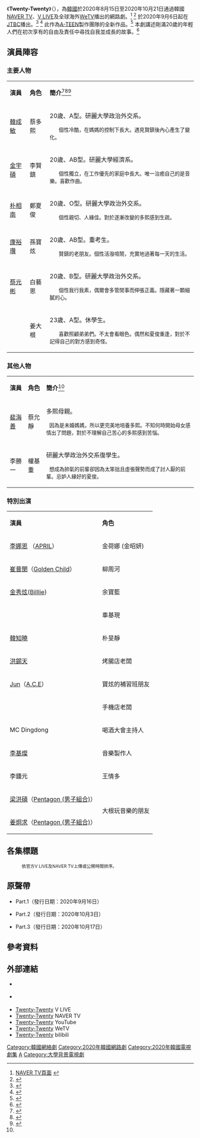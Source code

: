{{Copy edit|time=2020-08-18T17:24:06+00:00}}
{{Infobox Television
| show_name     = TWENTY-TWENTY
| original_name = {{lang|ko|트웬티트웬티}}
| image         = [[File:TWENTY-TWENTY,main_poster.png|300px]]
| caption       = 
| show_name_2   = 
| format        = 
| creator       = 
| developer     = 
| writer        = 成所恩
| director      = 韓秀智
| starring      = [[韓成敏|韓成敏]]、[[金宇碩|金宇碩]]、朴相南、[[康裕瓚|康裕瓚]]、蔡元彬、{{lk|晉豪溵|진호은}}
| theme_music_composer = 
| opentheme            = 
| endtheme             = 
| composer             = 
| country       = {{KOR}}
| language      = [[韓語|韓語]]
| num_episodes  = 20
| producer      = 
| location      = 
| runtime       = 約20分鐘
| company       = Playlist Studio
| channel       = [[NAVER|V LIVE]]、[[NAVER|NAVER TV]]<br/>[[YouTube|YouTube]]、[[Facebook|Facebook]]
| first_run     = {{KOR}}
| first_aired   = {{Start date|2020|8|15}}
| last_aired    =  {{End date|2020|10|21}}
| preceded_by   = 
| followed_by   = 
| related       = 
| website       = 
}}
《'''Twenty-Twenty'''》（{{lang-ko|'''트웬티트웬티'''}}），為[[韓國|韓國]]於2020年8月15日至2020年10月21日通過韓國[[NAVER|NAVER TV]]、[[NAVER|V LIVE]]及全球海外[[WeTV|WeTV]]播出的網路劇。<ref>[https://tv.naver.com/v/15277038/list/620371 NAVER TV頁面] {{Wayback|url=https://tv.naver.com/v/15277038/list/620371 |date=20201028162939 }}{{ko}}</ref> <ref>{{cite news|author=薄文|url=https://n.yam.com/Article/20200728379341|title=《Twenty Twenty》金宇碩X韓成敏X朴尚南 海報公開三人三色。|publisher=蕃薯藤yamNews|date=2020-07-28}}{{zh-hant}}</ref> 於2020年9月6日起在[[JTBC|JTBC]]播出。<ref>{{cite news|author=MiJimin|url=https://www.koreastardaily.com/tc/news/129849|title=金宇碩&韓成敏主演青春網劇《Twenty-Twenty》今晚將在JTBC電視台播出！|publisher=Korea Star Daily|date=2020-09-06|accessdate=2020-09-07|archive-date=2020-09-06|archive-url=https://web.archive.org/web/20200906202636/https://www.koreastardaily.com/tc/news/129849|dead-url=no}}{{zh-hant}}</ref> <ref>{{cite news|author=곽현수 기자|url=https://n.news.naver.com/entertain/article/382/0000852192|title= ‘트웬티 트웬티’ JTBC 편성 확정…9월 6일 첫 방송 [공식] |publisher=스포츠동아|date=2020-09-04}}{{ko}}</ref> 此作為[[A-TEEN_(電視劇)|A-TEEN]]製作團隊的全新作品。<ref>{{cite news|author=박윤주 기자|url=https://www.insight.co.kr/news/271741|title=김우석,‘에이틴’제작진 신작‘트웬티트웬티’주인공 낙점|publisher=insight|date=2020-03-04}}{{ko}}</ref> 本劇講述剛滿20歲的年輕人們在初次享有的自由及責任中尋找自我並成長的故事。<ref>{{cite news|author=張薇|url=https://n.yam.com/Article/20200812143117|title=[bnt PHOTO]網劇《TWENTY - TWENTY》製作發佈會 金宇碩×韓成旼×朴相南等出席。|publisher=蕃薯藤yamNews|date=2020-08-12|accessdate=2020-08-19|archive-date=2022-04-12|archive-url=https://web.archive.org/web/20220412210037/https://n.yam.com/Article/20200812143117}}{{zh-hant}}</ref>

== 演員陣容 ==
=== 主要人物 ===
{| class="wikitable"  style="text-align:center"
|- style="background:lightskyblue; color:black" align=center
| '''演員''' 
| '''角色'''
| '''簡介'''<ref name="#1">{{Cite web |url=https://search.naver.com/search.naver?where=nexearch&sm=tab_etc&mra=blFB&x_csa=%7B%22isOpen%22%3Atrue%7D&query=%ED%8A%B8%EC%9B%AC%ED%8B%B0%20%ED%8A%B8%EC%9B%AC%ED%8B%B0%20%EB%93%B1%EC%9E%A5%EC%9D%B8%EB%AC%BC |title=NAVER頁面人物介紹 |accessdate=2020-08-18 |archive-date=2019-01-31 |archive-url=https://web.archive.org/web/20190131214609/https://search.naver.com/search.naver?where=nexearch |dead-url=no }}</ref><ref>{{Cite web |url=https://tv.naver.com/v/15225503 |title=NAVERTV團體預告 |access-date=2020-08-20 |archive-date=2020-11-02 |archive-url=https://web.archive.org/web/20201102042235/https://tv.naver.com/v/15225503 }}</ref><ref>{{cite news|author=MiJimin|url=https://www.koreastardaily.com/tc/news/125192|title=青春軍團來了！金宇碩主演網劇《Twenty-Twenty》搭檔《18歲的瞬間》韓成敏和康裕瓚|publisher=Koreastardaily|date=2020-03-18|accessdate=2020-08-20|archive-date=2020-04-22|archive-url=https://web.archive.org/web/20200422215336/https://www.koreastardaily.com/tc/news/125192|dead-url=no}}{{zh-hant}}</ref>
|-
| [[韓成敏|韓成敏]] || 蔡多熙 ||20歲、A型。研麗大學政治外交系。
    個性冷酷，在媽媽的控制下長大。遇見賢鎮後內心產生了變化。
|-
| [[金宇碩|金宇碩]] || 李賢鎮 ||20歲、AB型。研麗大學經濟系。 
    個性獨立，在工作優先的家庭中長大。唯一治癒自己的是音樂。喜歡作曲。
|-
|   [[朴相南|朴相南]]   || 鄭夏俊 ||20歲、O型。研麗大學政治外交系。 
    個性親切、人緣佳。對於逐漸改變的多熙感到生疏。
|-
| [[康裕瓚|康裕瓚]] || 孫寶炫 ||20歲、AB型。重考生。
    賢鎮的老朋友。個性活潑喧鬧，充實地過著每一天的生活。
|-
| [[蔡元彬|蔡元彬]] || 白藝恩 ||20歲、B型。研麗大學政治外交系。 
    個性我行我素，偶爾會多管閒事而伸張正義。隱藏著一顆細膩的心。
|-
| {{lk|晉豪溵|진호은}} || 姜大根 ||23歲、A型。休學生。
    喜歡照顧弟弟們。不太會看眼色。偶然和夏俊重逢，對於不記得自己的對方感到奇怪。
|}

=== 其他人物 ===
{| class="wikitable"  style="text-align:center"
|- style="background:lightskyblue; color:black" align=center
| '''演員''' 
| '''角色'''
| '''簡介'''<ref name="#1"/>
|-
|  [[裴海善|裴海善]] || 蔡允靜 ||多熙母親。
  因為是未婚媽媽，所以更完美地培養多熙。不知何時開始母女感情出了問題，對於不理解自己苦心的多熙感到苦惱。
|-
| 李勝一 || 權基重 ||研麗大學政治外交系復學生。
  想成為帥氣的前輩卻因為太笨拙且虛張聲勢而成了討人厭的前輩。忌妒人緣好的夏俊。
|}

=== 特別出演 ===
{| class="wikitable"  style="text-align:center"
|- style="background:lightskyblue; color:black" align=center
| '''演員''' 
| '''角色'''
|-
| [[李娜恩|李娜恩]] （[[APRIL_(女子團體)|APRIL]]）|| 金荷娜 (金昭妍)
|-
| [[崔普閔|崔普閔]]（[[Golden_Child|Golden Child]]）|| 柳周河
|-
| [[金秀賢_(2000年)|金秀炫]]([[Billlie|Billlie]]) || 余寶藍 
|-
| {{link-ko|柳宜賢|류의현}} || 車基現
|-
|   [[韓知曉|韓知曉]]   || 朴旻靜
|-
| [[洪錫天|洪錫天]] || 烤腸店老闆
|-
| [[Jun|Jun]]（[[A.C.E|A.C.E]]）|| 寶炫的補習班朋友
|-
| {{link-en|Hangzoo|Hangzoo}} ||手機店老闆
|-
|   MC Dingdong || 喝酒大會主持人
|-
| [[李基燦|李基燦]] || 音樂製作人
|-
|   李鍾元  || 王情多
|-
|   [[梁洪碩|梁洪碩]]（[[Pentagon_(男子組合)|Pentagon (男子組合)]]）
|rowspan=2|大根玩音樂的朋友
|-
|   [[姜炯求|姜炯求]]（[[Pentagon_(男子組合)|Pentagon (男子組合)]]）
|}

== 各集標題 ==
:<small>依官方V LIVE及NAVER TV上傳或公開時間排序。</small>
{{Episode table |background=lightskyblue |season=4  |title =20 |airdate=12 |released=y |episodes=	
{{Episode list 
| EpisodeNumber2   = 1	
| Title = 二十歲，正在越界的我們
(決定越過，絕對不能越過的界線）
| AltTitle = 스무 살, 그리고 선 (부제: 절대 넘지 못하는 선,그 선을 넘기로 했다)	
| OriginalAirDate = {{Start date|2020|8|15}}
}}
{{Episode list
| EpisodeNumber2  = 2
| Title = 陌生
（20歲，改變我的一切）
| AltTitle = 낯선 (부제: 스무 살,내 모든 것이 바뀌어버렸다)	
| OriginalAirDate = {{Start date|2020|8|19}}
}}
{{Episode list
| EpisodeNumber2  = 3
| Title = 動搖
（決定跟隨自己的想法行動）
| AltTitle = 흔들린 (부제: 마음 가는 대로 하기 시작했다)
| OriginalAirDate = {{Start date|2020|8|22}}
}}
{{Episode list
| EpisodeNumber2  = 4	
| Title = 應該遵守的界線
（因為女性朋友而越過了界線）
| AltTitle = 지켜야 하는 선(부제: 여사친 때문에 선을 넘었다)
| OriginalAirDate = {{Start date|2020|8|26}}	
}}	
{{Episode list
| EpisodeNumber2  = 5
| Title = 同一邊
（曖昧時一定會得到回覆的方法）
| AltTitle = 같은 편(부제:썸탈 때 무조건 답장 오게 하는 법)
| OriginalAirDate = {{Start date|2020|8|29}}
}}	
{{Episode list
| EpisodeNumber2  = 6
| Title = 線的另一邊
（處理越界的人的方法）
| AltTitle = 선의 반대편(부제:선 넘는 사람 처리하는 방법)
| OriginalAirDate = {{Start date|2020|9|2}}
}}
{{Episode list
| EpisodeNumber2  = 7
| Title = 線與線間的空隙1
（怎樣才能放過我）	
| AltTitle = 선의 사이,틈(부제:도대체 어떻게 해야 놔줄건데)
| OriginalAirDate = {{Start date|2020|9|5}}	
}}
{{Episode list	
| EpisodeNumber2  = 8
| Title = 線與線間的空隙2（我自己誤會了）
| AltTitle = 선의 사이,틈2(부제:나 혼자 착각하고 있었다)
| OriginalAirDate = {{Start date|2020|9|9}}	
}}
{{Episode list
| EpisodeNumber2  = 9
| Title = 視線（一句話都說不出口）
| AltTitle = 사선(부제:단 한마디도 할 수 없었다)
| OriginalAirDate = {{Start date|2020|9|12}}	
}}	
{{Episode list
| EpisodeNumber2  = 10	
| Title = 點至線的起始（決定不再期待了）
| AltTitle = 점,선의 시작(부제:더 이상 기대하지 않기로 했다)
| OriginalAirDate = {{Start date|2020|9|16}}
}}
{{Episode list
| EpisodeNumber2  = 11
| Title = 善意（半夜打給你的電話很礙眼）
| AltTitle = 선의(부제:한밤중에 너에게 걸려온 전화가 거슬린다）
| OriginalAirDate = {{Start date|2020|9|19}}	
}}
{{Episode list
| EpisodeNumber2  = 12	
| Title = 選擇（毫無計劃地去了你家）
| AltTitle = 선택(부제:무작정 너의 집으로 찾아갔다）
| OriginalAirDate = {{Start date|2020|9|23}}	
}}	
{{Episode list
| EpisodeNumber2  = 13	
| Title = 導火線（成人日去曖昧男的工作室玩了）
| AltTitle = 도화선(부제:성년의 날,썸남의 작업실에 놀러갔다）
| OriginalAirDate = {{Start date|2020|9|26}}
}}{{Episode list
| EpisodeNumber2  = 14
| Title = 轉折點（未婚媽媽說不應該這樣養我）
| AltTitle = 변곡점（부제:미혼모라 날 잘못 키웠다고 말하는 엄마）
| OriginalAirDate = {{Start date|2020|9|30}}	
}}	
{{Episode list	
| EpisodeNumber2  = 15	
| Title = 面對（這種時候該怎麼辦？）
| AltTitle = 직면 （부제:이럴 때는 어떻게 해야 돼?）
| OriginalAirDate = {{Start date|2020|10|3}}
}}
{{Episode list	
| EpisodeNumber2  = 16
| Title = 脫軌（爸媽注意）瞞著媽媽半夜溜出去見男友的人？）
| AltTitle = 탈선（부제:엄빠주의) 엄마 몰래 새탈해서 남친 만나본 사람?）
| OriginalAirDate = {{Start date|2020|10|7}}
}}
{{Episode list	
| EpisodeNumber2  = 17	
| Title = 稜角（朋友背叛了我）
| AltTitle = 모서리（부제:친구가 날 배신했다）
| OriginalAirDate = {{Start date|2020|10|10}}
}}
{{Episode list
| EpisodeNumber2  = 18
| Title = 碰撞（決定無故外宿）
| AltTitle = 부딪힘（부제:무단외박을 하기로 결심했다）
| OriginalAirDate = {{Start date|2020|10|14}}	
}}	
{{Episode list
| EpisodeNumber2  = 19
| Title = 坦率（終於知道我一直一個人的理由）
| AltTitle = 솔직함（부제:내가 늘 혼자였던 이유를 알게 됐다）
| OriginalAirDate = {{Start date|2020|10|17}}	
}}
{{Episode list
| EpisodeNumber2  = 20	
| Title = 二十歲，跨越界線的我們（二十歲，遇見線外的我們）
| AltTitle = 스무 살,선을 넘는 우리들（부제:스무살,선 너머의 우리를 만났다）
| OriginalAirDate = {{Start date|2020|10|21}}
}}
}}

== 原聲帶 ==
* Part.1（發行日期：2020年9月16日）
{{Tracklist
| extra_column = 演唱

| title1 = TWENTY-TWENTY
| note1 =
| extra1 = [[Pentagon_(男子組合)|Pentagon (男子組合)]]
| length1 = 3:06

| title2 = TWENTY-TWENTY
| note2 = Inst.
| extra2 = 
| length2 = 3:06
}}

*Part.2（發行日期：2020年10月3日）
{{Tracklist
| extra_column = 演唱

| title1 = Just Like The Rain
| note1 =
| extra1 = [[Gray_(歌手)|Gray (歌手)]]
| length1 = 3:18

| title2 = Just Like The Rain
| note2 = Inst.
| extra2 = 
| length2 = 3:18
}}

*Part.3（發行日期：2020年10月17日）
{{Tracklist
| extra_column = 演唱

| title1 = 아무말도
| note1 =
| extra1 = SOLE
| length1 = 3:07

| title2 = 아무말도
| note2 = Inst.
| extra2 = 
| length2 = 3:07
}}

== 參考資料 ==
{{reflist}}

== 外部連結 ==
*{{Facebook|PlayListKR}} {{ko}}
*{{Instagram|playlist_studio}} {{ko}}
*[https://channels.vlive.tv/DEF407/home Twenty-Twenty]{{Wayback|url=https://channels.vlive.tv/DEF407/home |date=20191102123904 }} V LIVE {{ko}}
*[https://tv.naver.com/v/15277038/list/620371 Twenty-Twenty] {{Wayback|url=https://tv.naver.com/v/15277038/list/620371 |date=20201028162939 }} NAVER TV {{ko}}
*[https://www.youtube.com/channel/UCid83oPnsL-4ZEo8CyQr6Rg Twenty-Twenty]{{Wayback|url=https://www.youtube.com/channel/UCid83oPnsL-4ZEo8CyQr6Rg |date=20200829221226 }} YouTube {{ko}}
*[https://wetv.vip/zh-tw/play/0uskpm1t693zhko Twenty-Twenty]{{Wayback|url=https://wetv.vip/zh-tw/play/0uskpm1t693zhko |date=20200823154159 }} WeTV {{zh-hant}}
*[https://space.bilibili.com/452302292/ Twenty-Twenty] bilibili {{zh-hans}}



[[Category:韓國網絡劇|Category:韓國網絡劇]]
[[Category:2020年韓國網路劇|Category:2020年韓國網路劇]]
[[Category:2020年韓國電視劇集|Category:2020年韓國電視劇集]]
[[Category:韓國校園劇|A]]
[[Category:大學背景電視劇|Category:大學背景電視劇]]